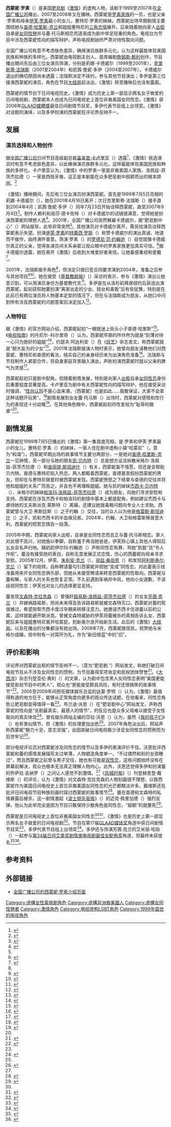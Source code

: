 {{Infobox soap character
| name           = 西蒙妮·罗素
| series         = 激情
| portrayer      = 莉娜·卡德威尔<br />（1999至2001年）<br />[[克里斯蒂·法瑞斯|克里斯蒂·法瑞斯]]<br />（2001至2004年）<br />凯茜·詹妮·多伊<br />（2004–2007年）
| years          = 1999至2007年
| first          = 1999年7月5日
| last           = 2007年9月4日
| creator        = [[詹姆斯·赖利|詹姆斯·赖利]]
| introducer     = [[丽莎·德卡佐特|丽莎·德卡佐特]]
| classification = 主要人物
| image        = File:CathyJenéenDoePinkTop.jpg
| caption      = 凯茜·詹妮·多伊饰西蒙妮·罗素
| nickname    = 糖糖熊（父亲对她的称呼）
| gender         = 女
| occupation     = {{unbulleted list|化妆品公司雇员|[[学生|高中生]]}}
| family         = [[罗素家族_(激情)|罗素]]
| parents        = {{lang|en|T·C}}·罗素<br />[[伊芙·罗素|伊芙·罗素]]
| siblings       = 惠特尼·罗素<br />[[文森特·克拉克森|文森特·克拉克森]]
| grandparents   = 雷吉·罗素（身故）<br />沃伦·约翰逊（身故）<br />鲁比·林肯（身故）
| aunts/uncles   = [[丽兹·桑伯恩|丽兹·桑伯恩]]（过继）
| nieces/nephews = 迈尔斯·哈里斯-克兰<br />名字不明，姓哈里斯-克兰的外甥<br />姓名不明的外甥
| cousins        = [[查德·哈里斯-克兰|查德·哈里斯-克兰]]（领养，身故）
| relatives      = 伊芙·约翰逊（曾祖母，身故）<br />伊尔玛·约翰逊（姨奶奶）
}}

'''西蒙妮·罗素'''（{{lang-en|Simone Russell}}）是美国[[肥皂剧|肥皂剧]]《[[激情_(电视剧)|激情]]》的虚构人物，该剧于1999至2007年在[[全国广播公司|全国广播公司]]播出，2007至2008年又在{{lang|en|[[DirecTV|DirecTV]]}}播映。西蒙妮是[[罗素家族|罗素家族]]的一员，也是父亲{{lang|en|T·C}}·罗素和母亲[[伊芙·罗素|伊芙·罗素]]最小的女儿，惠特尼·罗素的妹妹。西蒙妮出场早期剧情主要围绕她与[[查德·哈里斯-克兰|查德·哈里斯-克兰]]和姐姐惠特尼的[[三角關係|三角恋情]]展开，后来随着她向家人[[出柜|出柜]]自承是[[女同性戀|女同性戀]]并与蕾·托马斯相恋而逐渐成为剧中举足轻重的角色。电视台为节目中涉及西蒙妮性向的描写辩护，声称电视剧始终严肃对待性取向问题。

全国广播公司有意不考虑肤色差异，确保演员族群多元化，认为这样最能体现美国民族和种族的多样化。西蒙妮由电视剧主创人、首席编剧[[詹姆斯·赖利|詹姆斯·赖利]]创作，节目播出期间先后由三位女演员饰演，分别是莉娜·卡德威尔（1999至2001年），[[克里斯蒂·法瑞斯|克里斯蒂·法瑞斯]]（2001至2004年）和凯茜·詹妮·多伊（2004至2007年）。卡德威尔退出的确切原因尚未透露；法瑞斯决定不续约，参与其他节目演出；多伊是第三位接演西蒙妮的演员，角色在节目[[大结局|大结局]]前淡出，《激情》转至{{lang|en|DirecTV}}播映后也没有露面。

西蒙妮的情节创下日间电视历史，《激情》成为历史上第一部显示两名女子做爱的日间电视剧，西蒙妮本人也成为日间电视史上首位非裔美国女同性恋。《激情》获2006年[[GLAAD媒體獎|GLAAD媒體獎]]最佳日间剧情节目奖，多伊代表节目组上台领奖。《激情》对{{lang|en|[[LGBT|LGBT]]}}话题的演绎，以及多伊扮演的西蒙妮在评论界反响不一。

== 发展 ==

=== 演员选择和人物创作 ===
据[[全国广播公司|全国广播公司]]日间节目高级副总裁[[喜来登·卡卢里亚|喜来登·卡卢里亚]]（{{lang|en|Sheraton Kalouria}}）透露<ref name="Kalouria12">{{cite journal | url = https://variety.com/2000/scene/news/nbc-days-abc-s-kalouria-1117781385/ | title = NBC's days ABC's Kalouria | last = Bernstein | first = Paula | date = 2000-05-09 | journal = [[綜藝_(雜誌)|Variety]] | publisher = Penske Media Corporation | archivedate = 2019-10-30 | deadurl = no | archiveurl = https://web.archive.org/web/20191030220531/https://variety.com/2000/scene/news/nbc-days-abc-s-kalouria-1117781385/ | access-date = 2020-09-01 }}</ref>，《激情》挑选演员时有意不考虑肤色差异，以此确保演员族群多元化，这样最能体现美国民族和种族的多样化。卡卢里亚认为，《激情》中的罗素一家是非裔美国人家族，洛佩兹-菲茨杰拉德（{{lang|en|Lopez-Fitzgerald}}）一家是西班牙裔，这正是本剧能在众多肥皂剧中脱颖而出的根本原因。<ref name="Background1">{{cite book | url = https://books.google.com.tw/books?id=H74DAAAAMBAJ&pg=PA38&lpg=PA38&dq=liz+sanbourne+passions+casting&source=bl&ots=kQw2SvsX0M&sig=6A_4zjJje4v2q6DaH-k1BZgU-E8&hl=en&sa=X&redir_esc=y#v=onepage&q=liz%20sanbourne%20passions%20casting&f=false | title = Soap Opera ‘Passions’ Keeps Igniting Fervor Among Daytime Viewers | date = 2003-01-13 | work = Jet | publisher = Johnson Publishing Company | accessdate = 2020-09-12 | archiveurl = https://web.archive.org/web/20160131182427/https://books.google.com/books?id=H74DAAAAMBAJ&pg=PA38&lpg=PA38&dq=liz%2Bsanbourne%2Bpassions%2Bcasting&source=bl&ots=kQw2SvsX0M&sig=6A_4zjJje4v2q6DaH-k1BZgU-E8&hl=en&sa=X&ved=0ahUKEwj_sf_x3q7KAhVC5iYKHY8rBH84ChDoAQgqMAM#v=onepage&q=liz%20sanbourne%20passions%20casting&f=false | archivedate = 2016-01-31 | deadurl = no }}</ref>

《激情》播映期间，先后有三位女演员扮演西蒙妮。首先是1999年7月5日亮相的莉娜·卡德威尔（{{lang|en|Lena Cardwell}}），她在2001年4月16日离开；次日克里斯蒂·法瑞斯（{{lang|en|Chrystee Pharris}}）接手直到2004年4月；凯茜·詹妮·多伊（{{lang|en|Cathy Jenéen Doe}}）同年7月23日开始诠释西蒙妮，直至2007年9月4日<ref name="CastPeople">{{cite web | url = https://www.soapcentral.com/ps/whoswho/simone.php | title = Who's Who in Harmony | publisher = Soapcentral | archivedate = 2018-07-05 | deadurl = no | archiveurl = https://web.archive.org/web/20180705150630/http://soapcentral.com/ps/whoswho/simone.php | access-date = 2020-09-01 }}</ref>。制作人赖利和丽莎·德卡佐特（{{lang|en|Lisa de Cazotte}}）对卡德威尔的试镜很满意，觉得她是扮演西蒙妮的理想人选<ref name="Perfect">{{cite web | url = https://www.soapcentral.com/ps/theactors/cardwell.php | title = About the Actors of PS | publisher = Soapcentral | archivedate = 2018-07-05 | deadurl = no | archiveurl = https://web.archive.org/web/20180705150628/http://soapcentral.com/ps/theactors/cardwell.php | access-date = 2020-09-02 }}</ref>。2001年，全国广播公司突然解雇卡德威尔，据“肥皂剧中心”（{{lang|en|Soapcentral}}）网站报导，此举非常突然<ref name="Perfect" />。其他演员对卡德威尔离开，需另找演员诠释西蒙妮表示失望。扮演[[伊芙·罗素|伊芙·罗素]]的[[特蕾西·罗斯|特蕾西·罗斯]]（{{lang|en|Tracey Ross}}）称赞卡德威尔的演出真诚、地道而不做作，始终满怀善意。饰演{{lang|en|T·C}}·罗素（{{lang|en|T. C. Russell}}）的[[罗德尼·范·约翰逊|罗德尼·范·约翰逊]]（{{lang|en|Rodney Van Johnson}}）自觉就像卡德威尔真正的父亲，觉得各演员间关系亲密让观众眼中的罗素家族更加真实可信。<ref name="Cardwell">{{cite news | title = Russell Up | last = Latusek | first = Lori | date = 2001 | publisher = American Media, Inc. | work = Soap Opera Digest}}</ref>据卡德威尔透露，她在离开《激情》后收到大堆爱好者来信，让她备感重视和爱戴<ref>{{Cite web | url = http://lenacardwell2001.webs.com/biography.htm | title = Biography | publisher = Lena Cardwell's Official Website | archivedate = 2018-07-05 | deadurl = yes | archiveurl = https://web.archive.org/web/20180705150851/http://lenacardwell2001.webs.com/biography.htm | access-date = 2020-09-02 }}</ref>。

2001年，法瑞斯接手角色<ref name="CastPeople" />，但决定只按已签合同要求演到2004年，准备之后参与其他项目<ref name="Pharris3">{{cite news | url = https://news.google.com/newspapers?nid=799&dat=20040123&id=j4BaAAAAIBAJ&sjid=jUkDAAAAIBAJ&pg=3540,2383876&hl=en | title = Another Simone bites the dust in 'Passions' | last = Havens | first = Candace | date = 2004-01-23 | newspaper = The Bryan Times | publisher = Christopher Cullis | archiveurl = https://archive.is/20161226222713/https://news.google.com/newspapers?nid=799&dat=20040123&id=j4BaAAAAIBAJ&sjid=jUkDAAAAIBAJ&pg=3540,2383876&hl=en | archivedate = 2016-12-26 | deadurl = no | accessdate = 2020-09-02 }}</ref><ref name="ByePharrisAway">{{cite web | url = https://www.soapcentral.com/ps/news/2003/1215-pharris.php | title = Pharris-Larkins out as Passions' Simone | last = Kross | first = Dan J. | date = 2003-12-14 | publisher = Soapcentral | archiveurl = https://web.archive.org/web/20180705150633/http://soapcentral.com/ps/news/2003/1215-pharris.php | archivedate = 2018-07-05 | deadurl = no | access-date = 2020-09-02 }}</ref>。她在接受《[[基督教邮报|基督教邮报]]》（''{{lang|en|The Christian Post}}''）采访时表示，参与《激情》演出让她意识到，可以用演员身份为基督教代言<ref name="ChristianPharris">{{cite news | publisher = Richard Land | archivedate = 2018-07-05 | newspaper = The Christian Post | deadurl = no | url = https://www.christianpost.com/news/soap-opera-actress-chrystee-pharris-turns-career-into-ministry-recalls-praying-for-wiccan-on-set-exclusive.html | title = Soap Opera Actress Chrystee Pharris Turns Career Into Ministry; Recalls Praying for Wiccan On Set | last = Thomasos | first = Christine | date = 2015-05-27 | archiveurl = https://web.archive.org/web/20180705180124/https://www.christianpost.com/news/soap-opera-actress-chrystee-pharris-turns-career-into-ministry-recalls-praying-for-wiccan-on-set-exclusive-139647/ | accessdate = 2020-09-02 }}</ref>。多伊是在从洛杉矶移居纽约后获选出演西蒙妮，起初获知她要扮演“离家出走的少女、妓女和毒贩”后有些犹豫，特别是在此前已有两位演员将人物基本定型的情况下，但在与法瑞斯成为朋友，从她口中问到所有涉及西蒙妮的问题答案后决定加入<ref name="Doe1">{{cite journal | archivedate = 2011-01-08 | url = https://www.soapoperadigest.com/content/meet-passions-newcomer-cathy-jeneeacuten-doe-simone-0/ | title = Meet Passions Newcomer Cathy Jeneén Doe (Simone) | publisher = American Media, Inc. | journal = Soap Opera Digest | archiveurl = https://web.archive.org/web/20110108114057/http://www.soapoperadigest.com/features/passions/interviews/cjdoe/ | access-date = 2020-09-02 | dead-url = no }}</ref>。

=== 人物特征 ===
据《激情》的官方网站介绍，西蒙妮起初“一眼就迷上街头小子查德·哈里斯”<ref name="Actors1">{{cite web | url = http://www.nbc.com/passions/background/pgv_passions_background.html | title = Show Background | publisher = [[全国广播公司|NBC]] | archivedate = 2000-08-15 | deadurl = yes | accessdate = 2000-08-15 | archiveurl = https://web.archive.org/web/20000815092052/https://www.nbc.com/passions/background/pgv_passions_background.html }}</ref>。《[[电视指南_(美国杂志)|电视指南]]》的丹尼尔·{{lang|en|R}}·科尔里奇（{{lang|en|Daniel R. Coleridge}}）认为，西蒙妮早期的所作所为就是“刻薄对待一心只为她好的姐姐”<ref name="TVGuide">{{cite web | url = http://www.sovo.com/2006/7-7/arts/feature/soap.cfm | title = All my gay children | last = Hudson | first = Zack | date = 2006-07-07 | publisher = [[CBS互動|CBS Interactive]] | work = [[电视指南_(美国杂志)|TV Guide]] | archiveurl = https://web.archive.org/web/20090227052337/http://www.sovo.com/2006/7-7/arts/feature/soap.cfm | archivedate = 2009-02-27 | deadurl = yes | accessdate = 2009-02-27 }}</ref>，约瑟夫·阿达利安（{{lang|en|Josef Adalian}}）在《[[綜藝_(雜誌)|综艺]]》杂志发文，称西蒙妮就是“胆大妄为的少女”<ref>{{Cite journal | archivedate = 2018-07-05 | url = https://variety.com/1999/tv/news/passions-goes-to-paris-adds-juliet-mills-to-cast-1117500106/ | title = 'Passions' goes to Paris, adds Juliet Mills to cast | last = Adalian | first = Josef | date = 1999-05-06 | deadurl = no | archiveurl = https://web.archive.org/web/20180705121536/https://variety.com/1999/tv/news/passions-goes-to-paris-adds-juliet-mills-to-cast-1117500106/ | journal = [[綜藝_(雜誌)|Variety]] | publisher = Penske Media Corporation | accessdate = 2020-09-02 }}</ref>。2001年法瑞斯接演人物时表示，她曾向朋友请教他们对西蒙妮、惠特尼和查德的看法，结实自己的亲身经历来为出演角色准备<ref name="Pharris1">{{cite web | accessdate = 2020-09-02 | url = http://www.chrysteepharris.com/home/www-juniorscave-com-interview/ | title = Chrystee Pharris | publisher = Juniorscave.com | archivedate = 2018-07-05 | deadurl = no | archiveurl = https://web.archive.org/web/20180705150813/http://www.chrysteepharris.com/home/www-juniorscave-com-interview/ }}</ref>。法瑞斯与节目制作人紧密合作，将自身家庭背景融入演出，声称扮演西蒙妮时就以父亲的脾气为灵感<ref name="Pharris2">{{cite web | url = http://thesoapspiel.blogspot.com/2013/05/interview-with-beautful-ex-passions.html | title = Interview with the beautiful ex-Passions star Chrystee Pharris!! | deadurl = no | date = 2013-05-15 | archiveurl = https://web.archive.org/web/20180705175542/https://thesoapspiel.blogspot.com/2013/05/interview-with-beautful-ex-passions.html | archivedate = 2018-07-05 | publisher = The Soap Spiel | accessdate = 2020-09-02 }}</ref>。

西蒙妮起初只是剧中配角，但随着剧情发展，特别是向家人[[出柜|出柜]]自承[[女同性恋|女同性恋]]身份后重要程度显著提高。卡卢里亚为剧中有关西蒙妮性向的描写辩护，他在接受采访时强调，“[[性向认同|性向认同]]不是心血来潮，（西蒙妮）也是如此……我敢保证，大家不会拿这种话题开玩笑”。<ref name="AfterEllen">{{cite web | url = https://afterellen.com/tv/4409-passions-goes-boldly-and-badly-where-no-soap-has-gone-before | title = "Passions" Goes Boldly, and Badly, Where No Soap Has Gone Before | deadurl = no | publisher = AfterEllen.com | archiveurl = https://web.archive.org/web/20180705150827/http://www.afterellen.com/tv/4409-passions-goes-boldly-and-badly-where-no-soap-has-gone-before | archivedate = 2018-07-05 | date = 2005-09-22 | first = Sarah | last = Warn | accessdate = 2020-09-02 }}</ref>剧情发展到女友蕾·托马斯（{{lang|en|Rae Thomas}}）出场时，西蒙妮对感情和性行为的表现还十分幼稚<ref name="Naive">{{cite web | archivedate = 2018-08-26 | accessdate = 2020-09-02 | deadurl = no | url = https://soaps.sheknows.com/passions/news/1433/passions-where-are-they-now-jossara-jinero/ | title = Passions: Where Are They Now? Jossara Jinero | date = 2008-01-17 | publisher = Soaps.com | archiveurl = https://web.archive.org/web/20180826122216/http://soaps.sheknows.com/passions/news/1433/passions-where-are-they-now-jossara-jinero/ }}</ref>。在其他角色眼中，西蒙妮起初将性爱视为“耻辱的徽章”<ref name="AfterEllen" />。

== 剧情发展 ==
西蒙妮在1999年7月5日播出的《激情》第一集首度亮相，是{{lang|en|T·C}}·罗素和伊芙·罗素最小的女儿，惠特尼·罗素（{{lang|en|Whitney Russell}}）的妹妹，一家人住在剧中虚构小镇“哈蒙尼”（{{lang|en|Harmony}}，意为“和谐”）。西蒙妮早期出场的故事情节主要分两部分，一是她对[[查德·哈里斯-克兰|查德·哈里斯-克兰]]一见钟情，另一部分与她的朋友[[凯·贝内特|凯·贝内特]]（{{lang|en|Kay Bennett}}）总是想方设法拆散米格尔·洛佩兹-菲茨杰拉德（{{lang|en|Miguel Lopez-Fitzgerald}}）和[[查丽提·斯坦迪什|查丽提·斯坦迪什]]（{{lang|en|Charity Standish}}）有关，西蒙妮虽不情愿，但还是会帮助贝内特。查德与惠特尼陷入热恋，两人都眶着西蒙妮，查德甚至假扮西蒙妮的男友，但却在与惠特尼做爱时被西蒙妮发现。西蒙妮愤怒之下结束与查德的交往并将他和姐姐的关系广而告之，并且也不再理睬姐姐。她与凯的妹妹[[杰西卡·贝内特|杰西卡·贝内特]]（{{lang|en|Jessica Bennett}}）、米格尔的妹妹[[帕洛玛·洛佩兹-菲茨杰拉德|帕洛玛·洛佩兹-菲茨杰拉德]]（{{lang|en|Paloma Lopez-Fitzgerald}}）成为朋友，向她们寻求安慰和支持。西蒙妮在涉及杰西卡和帕洛玛的剧情中基本上都是配角，例如建议杰西卡与虐待她的丈夫斯派克·莱斯特（{{lang|en|Spike Lester}}）离婚，还建议她就毒瘾问题向专业人士求助。西蒙妮曾与大卫·黑斯廷斯（{{lang|en|David Hastings}}）之子约翰（{{lang|en|John Hastings}}）交往，当时众人以为他是[[格雷斯·贝内特|格雷斯·斯坦迪什]]（{{lang|en|Grace Standish}}）之子，凯和杰西卡的半血缘兄弟。2004年，约翰、大卫和格雷斯移居意大利，西蒙妮的短暂恋情告一段落。

2005年中期，西蒙妮向家人出柜，自承是女同性恋而且正与蕾·托马斯相恋。家人对此很不高兴，{{lang|en|T·C}}对她施以拳脚，自称羞于再当她爸爸，伊芙担心镇上其他人得知后幺女会名声扫地。姨奶奶伊尔玛·约翰逊（{{lang|en|Irma Johnson}}）声称同性恋有罪，骂她“肮脏”且“令人作呕”。蕾没有接受她的表白，自称无意发展正式恋情，伤心的西蕾妮向母亲寻求安慰。2005年12月，伊芙、[[朱利安·克兰|朱利安·克兰]]（{{lang|en|Julian Crane}}）、[[丽兹·桑伯恩|丽兹·桑伯恩]]（{{lang|en|Liz Sanbourne}}）和{{lang|en|T·C}}发现[[阿利斯泰尔·克兰|阿利斯泰尔·克兰]]（{{lang|en|Alistair Crane}}）留下的视频，自称聘请蕾勾引西蒙妮并把她“变成”同性恋。对此蕾表示钱准备用来开女同性恋俱乐部，但她从未接受聘请来转变西蒙妮的性取向。西蒙妮与蕾和解，与家人的关系也恢复正常。{{lang|en|T·C}}不久前遇到车祸并中风，他向小女道歉，不该歧视同性恋；伊芙也对女儿的选择更显支持。

蕾发现[[文森特·克拉克森|文森特·克拉克森]]（{{lang|en|Vincent Clarkson}}）曾强奸[[路易斯·洛佩兹-菲茨杰拉德|路易斯·洛佩兹-菲茨杰拉德]]（{{lang|en|Luis Lopez-Fitzgerald}}）的女友[[芳茜·克兰|芳茜·克兰]]（{{lang|en|Fancy Crane}}）并嫁祸路易斯，但尚未来得及告诉路易斯就被文森特灭口。西蒙妮对蕾的死很难过，希望用帮杰西卡度过孕期来转移注意力。她邀请杰西卡住进蕾以前的公寓，这样就能避开斯派克。曾被文森特威胁的伊芙将蕾被杀的真相告诉幺女，西蒙妮后来与姐姐惠特尼离开哈蒙屁，到新奥尔良开始新生活。此后的《激情》[[大结局|大结局]]，以及在{{lang|en|[[DirecTV|DirecTV]]}}播出的分集都没有她出场。2008年7月，西蒙妮致信凯，祝贺她与米格尔成婚，信中附有一对耳环为礼，作为“新旧借蓝”中的“旧”。

== 评价和影响 ==
{{Quote_box |width=35%|align=right|quote=“这些故事能够吸引众多不同年龄段的观众，他们每天观看节目，了解人物的生活经历。观众会发现越来越多的剧情与身边朋友和邻居的经历类似，节目正是大家现实生活的反映。”<ref name="TVGuide" />|source=——达蒙·罗明谈及西蒙妮的性向}}

评论界对西蒙妮出柜的情节反响不一，{{lang|en|Soaps.com}}（意为“肥皂剧.{{lang|en|com}}”）网站发文，称她打破日间电视节目从不涉及女同性恋的惯例，为节目赢得奖项肯定和民权团体赞誉<ref name="Remember">{{cite web | title = Whatever Happened to...the Simones | date = 2007-10-15 | publisher = Soaps.com | url = https://soaps.sheknows.com/passions/news/1226/whatever-happened-tothe-simones/ | archiveurl = https://web.archive.org/web/20180705033136/http://soaps.sheknows.com/passions/news/1226/whatever-happened-tothe-simones | archivedate = 2018-07-05 | deadurl = no | accessdate = 2020-09-02 }}</ref>。《[[大西洋_(雜誌)|大西洋]]》杂志刊登亚伦·弗利（{{lang|en|Aaron Foley}}）的文章，认为剧中包含黑人女同性恋表明“美国更能接受影视节目中的黑人”，观众也“更能接受颇具风险，有时还很搞笑的故事情节”<ref name="First">{{cite journal | url = https://www.theatlantic.com/entertainment/archive/2015/03/soap-operas-the-forgotten-birthplace-of-complex-black-characters-on-tv/388907/ | title = The Unsung Legacy of Black Characters on Soap Operas | date = 2000-03-31 | publisher = Atlantic Media | journal = [[大西洋_(雜誌)|The Atlantic]] | accessdate = 2020-09-02 | deadurl = no | archiveurl = https://web.archive.org/web/20190822060744/https://www.theatlantic.com/entertainment/archive/2015/03/soap-operas-the-forgotten-birthplace-of-complex-black-characters-on-tv/388907/ | archivedate = 2019-08-22 }}</ref>。2005至2009年间担任{{lang|en|[[GLAAD|GLAAD]]}}媒体娱乐总监的达蒙·罗明（{{lang|en|Damon Romine}}）认为，《激情》最值得称道的地方在于，能够从正常角度向更多的观众传达{{lang|en|[[LGBT|LGBT]]}}话题，在他看来，同性恋角色让肥皂剧变得值得一看<ref name="TVGuide" />。布兰迪·派恩（{{lang|en|Brandi Pine}}）在“肥皂剧中心”网站发文，声称西蒙妮的性向是“全剧最真实、最感人的情节”，{{lang|en|T·C}}的反应也是众多父母难以接受子女性取向的真实体现<ref name="Best2005">{{cite web | archivedate = 2018-07-05 | deadurl = yes | url = http://soapcentral.com/ps/content/scoop/twoscoops/2005/051226.php | title = Best of 2005 | last = Pine | first = Brandi | date = 2005-12-26 | publisher = Soapcentral | accessdate = 2018-07-05 | archiveurl = https://web.archive.org/web/20180705033155/http://soapcentral.com/ps/content/scoop/twoscoops/2005/051226.php }}</ref>。曾任{{lang|en|[[AfterEllen|AfterEllen.com]]}}娱乐网站主编的莎拉·沃恩（{{lang|en|Sarah Warn}}）认为，虽然《[[我的孩子们|我的孩子们]]》（''{{lang|en|All My Children}}''）也有类似情节，但《激情》的处理更加出色<ref name="AfterEllen" />。2007年角色淡出后，{{lang|en|Soaps.com}}网站声称西蒙妮“魅力十足，意志坚强”，会因突破日间电视极少涉足女同性恋的惯例而为后世牢记<ref name="StrongWill">{{cite web | archivedate = 2018-07-05 | deadurl = no | url = https://soaps.sheknows.com/passions/news/1226/whatever-happened-tothe-simones/ | title = Whatever Happened to...the Simones | date = 2007-11-15 | publisher = Soaps.com | accessdate = 2020-09-02 | archiveurl = https://web.archive.org/web/20180705033136/http://soaps.sheknows.com/passions/news/1226/whatever-happened-tothe-simones }}</ref>。

部分电视评论员对西蒙妮涉及同性恋的情节以及多伊的表演评价不佳。沃恩批评西蒙妮和蕾的感情发展描写太过单薄，人物塑造角度单一，“不过偶然和别的女孩睡过”，而且西蒙妮之前曾与男子交往，她也有可能是[[双性恋|双性恋]]，这些问题始终没有在屏幕前解决，观众也根本无法真正理解人物内心。此外，沃恩还觉得多伊和扮演蕾的乔萨拉·吉纳罗（{{lang|en|Jossara Jinaro}}）之间让人感觉不到激情。<ref name="AfterEllen" />《[[风城时报|风城时报]]》（''{{lang|en|Windy City Times}}''）刊登赫恩登·戴维斯（{{lang|en|Herndon L. Davis}}）的评论，认为《激情》对文森特·克拉克森的人物刻画很不理想，以致西蒙妮作为美国日间电视史上首位非裔美国女同性恋的光芒都黯淡许多。戴维斯还在批评日间电视节目种族刻画时探讨西蒙妮的故事情节<ref name="RaceBitterIssue">{{Cite news | url = http://www.windycitymediagroup.com/lgbt/View-Racial-vs-gay-diversity-in-daytime-TV/21128.html | title = View: Racial vs. gay diversity in daytime TV – Gay Lesbian Bi Trans News Archive | date = 2009-05-01 | publisher = Tracy Baim | newspaper = Windy City Times | accessdate = 2018-07-02 | archivedate = 2018-07-02 | archiveurl = https://web.archive.org/web/20180702035724/http://www.windycitymediagroup.com/lgbt/View-Racial-vs-gay-diversity-in-daytime-TV/21128.html | deadurl = no }}</ref>。蕾在查德和文森特的私情暴露后被杀，这一剧情激起《[[波士顿先驱报|波士顿先驱报]]》（''{{lang|en|Boston Herald}}''）的迈克·佩里加德（{{lang|en|Mike Perigard}}）强烈反弹，他认为此举完全是因为节目只敢保持少数角色是同性恋，“超额”的就要死<ref name="BostonHerald">{{Cite news | last = Perigard | first = Mark | publisher = Herald Media Inc. | deadurl = yes | url = http://www.bostonherald.com/2007/02/passions_exceeds_gay_quota_kills_character | title = 'Passions' exceeds gay quota, kills character | newspaper = Boston Herald | archivedate = 2018-07-02 | archiveurl = https://web.archive.org/web/20180702035552/http://www.bostonherald.com/2007/02/passions_exceeds_gay_quota_kills_character | accessdate = 2020-09-02 }}</ref>。

西蒙妮是日间电视史上首位非裔美国女同性恋<ref name="RaceBitterIssue" /><ref name="Love">{{cite web | url = https://www.welovesoaps.net/2008/07/gaylesbianbisexual-television.html | deadurl = no | title = History of Gay/Lesbian/Bisexual Television Characters | last = Newcomb | first = Roger | date = 2008-07-07 | archiveurl = https://web.archive.org/web/20180320063315/http://www.welovesoaps.net/2008/07/gaylesbianbisexual-television.html | archivedate = 2018-03-20 | work = We Love Soaps | accessdate = 2020-09-02 }}</ref>，《激情》也是历史上第一部显示两名女子做爱的日间电视剧<ref>{{cite web | url = http://www.glaad.org/poc/coad/nominees/nominees06.php | title = GLAAD Media Awards Communities of African Descent Nominations | publisher = [[GLAAD|GLAAD]] | deadurl = yes | archiveurl = https://web.archive.org/web/20081008171708/https://www.glaad.org/poc/coad/nominees/nominees06.php | archivedate = 2008-10-08 | accessdate = 2008-10-08 }}</ref>。节目在第17届[[GLAAD媒体奖|GLAAD媒体奖]]角逐中获日间剧情节目奖<ref>{{cite news | title = Industry Insider | date = 2007-02-13 | work = Soap Opera Weekly | publisher = Source Interlink | page = 4}}</ref>，多伊代表节目组上台领奖<ref>{{Cite web | archivedate = 2016-02-25 | deadurl = yes | title = Actress Cathy Jenen Doe, who plays the lesbian character, Simone, on... | accessdate = 2016-02-25 | archiveurl = https://web.archive.org/web/20160225203737/http://www.gettyimages.com/detail/news-photo/actress-cathy-jenen-doe-who-plays-the-lesbian-character-news-photo/71175229 | publisher = [[盖帝图像|Getty Images]] | url = http://www.gettyimages.com/detail/news-photo/actress-cathy-jenen-doe-who-plays-the-lesbian-character-news-photo/71175229 }}</ref>。多伊还与饰演芳茜·克兰的艾米丽·哈珀（{{lang|en|Emily Harper}}）一起参与[[第34届日间艾美奖|第34届日间艾美奖]][[日间艾美奖剧情类电视剧最佳女配角|剧情类电视剧最佳女配角奖]]角逐，但最终未获提名<ref name="Emmys">{{cite web | url = https://www.soapcentral.com/soapcentral/news/2007/0129-emmy_prenoms.php | title = Emmy Pre-Screening Nominations Announced | date = 2007-01-29 | publisher = Soapcentral | archiveurl = https://web.archive.org/web/20160216155823/http://soapcentral.com/soapcentral/news/2007/0129-emmy_prenoms.php | archivedate = 2016-02-16 | accessdate = 2016-02-16 | deadurl = no }}</ref><ref name="PrePrePre">{{cite web | url = https://soaps.sheknows.com/soaps/news/527/daytime-emmy-prenominations/ | title = Daytime Emmy Pre-Nominations | date = 2007-02-02 | publisher = Soaps.com | archivedate = 2016-09-19 | accessdate = 2020-09-02 | archiveurl = https://web.archive.org/web/20160919072956/http://soaps.sheknows.com/soaps/news/527/daytime-emmy-prenominations | deadurl = no }}</ref>。

== 参考资料 ==
{{Reflist|30em}}

== 外部链接 ==
* [https://web.archive.org/web/20131006025251/http://www.nbc.com/Passions/bios/Simone_Russell.shtml 全国广播公司的西蒙妮·罗素介绍页面]
{{Portal bar|LGBT|电视}}

{{DEFAULTSORT:Russell, Simone}}
[[Category:虛構女性電視劇角色|Category:虛構女性電視劇角色]]
[[Category:虛構非洲裔美國人|Category:虛構非洲裔美國人]]
[[Category:虛構女同性戀者|Category:虛構女同性戀者]]
[[Category:激情角色|Category:激情角色]]
[[Category:电视虚构LGBT角色|Category:电视虚构LGBT角色]]
[[Category:1999年面世的电视角色|Category:1999年面世的电视角色]]
{{Featured article}}